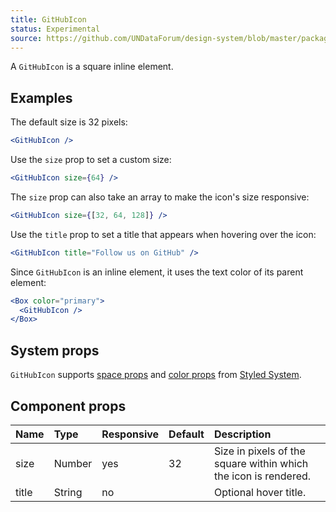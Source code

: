 ```yaml
---
title: GitHubIcon
status: Experimental
source: https://github.com/UNDataForum/design-system/blob/master/packages/components/src/github-icon.js
---
```


A `GitHubIcon` is a square inline element.

## Examples

The default size is 32 pixels:

```jsx live
<GitHubIcon />
```

Use the `size` prop to set a custom size:

```jsx live
<GitHubIcon size={64} />
```

The `size` prop can also take an array to make the icon's size responsive:

```jsx live
<GitHubIcon size={[32, 64, 128]} />
```

Use the `title` prop to set a title that appears when hovering over the icon:

```jsx live
<GitHubIcon title="Follow us on GitHub" />
```

Since `GitHubIcon` is an inline element, it uses the text color of its parent
element:

```jsx live
<Box color="primary">
  <GitHubIcon />
</Box>
```

## System props

`GitHubIcon` supports [space props](https://styled-system.com/api#space) and
[color props](https://styled-system.com/api#color) from
[Styled System](https://styled-system.com/).

## Component props

| Name  | Type   | Responsive | Default | Description                                                     |
| :---- | :----- | :--------- | :------ | :-------------------------------------------------------------- |
| size  | Number | yes        | 32      | Size in pixels of the square within which the icon is rendered. |
| title | String | no         |         | Optional hover title.                                           |
